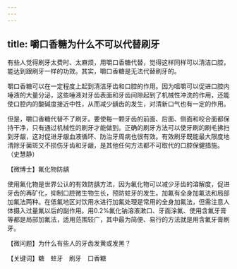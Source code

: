 ```yaml
---
---
---
```

title: 嚼口香糖为什么不可以代替刷牙
---




有些人觉得刷牙太费时、太麻烦，用嚼口香糖代替，觉得这样同样可以清洁口腔，能达到跟刷牙一样的功效。其实，嚼口香糖是无法代替刷牙的。



嚼口香糖可以在一定程度上起到清洁牙齿和口腔的作用。因为咀嚼可以促进口腔内唾液的大量分泌，这些唾液对牙齿表面和牙齿间隙起到了机械性冲洗的作用，还能使口腔内的酸碱度接近中性，从而减少龋齿的发生，对清新口气也有一定的作用。

但是，嚼口香糖代替不了刷牙。要使每一颗牙齿的前面、后面、侧面和咬合面都保持干净，只有通过机械性的刷牙才能做到。正确的刷牙方法可以使牙刷的刷毛拂扫到牙龈，这对促进牙龈血液循环、防治牙周病也很有效。有效刷牙既能最大限度地清除牙菌斑又不损伤牙齿和牙龈，是其他任何方法都不可取代的口腔保健措施。（史慧静）





【微博士】氟化物防龋

使用氟化物是世界公认的有效防龋方法，因为氟化物可以减少牙齿的溶解度，促进牙齿的再矿化，抑制口腔微生物生长，预防蛀牙的发生。加氟有全身加氟法和局部加氟法两种。在低氟地区对饮用水进行加氟处理是常用的全身加氟法，但需注意人体摄入过量氟以后的副作用。用0.2%氟化钠溶液漱口、牙面涂氟、使用含氟牙膏等都是局部加氟法，适用范围较广，其中最为简便、易行的方法就是用含氟牙膏刷牙。

【微问题】为什么有些人的牙齿发黄或发黑？

【关键词】糖　蛀牙　刷牙　口香糖